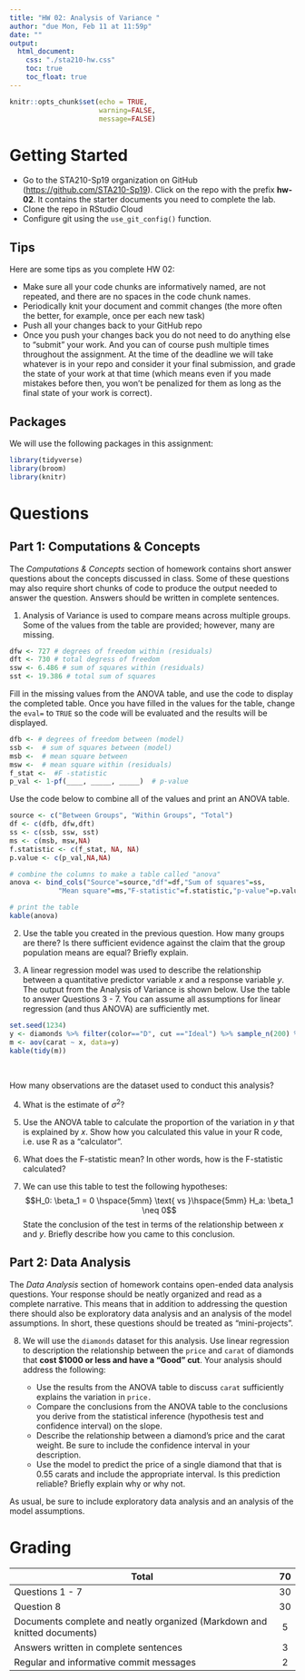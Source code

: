 ```yaml
---
title: "HW 02: Analysis of Variance "
author: "due Mon, Feb 11 at 11:59p"
date: ""
output: 
  html_document:
    css: "./sta210-hw.css"
    toc: true
    toc_float: true
---
```


```r
knitr::opts_chunk$set(echo = TRUE,
                      warning=FALSE,
                      message=FALSE)
```


# Getting Started

- Go to the STA210-Sp19 organization on GitHub ([https://github.com/STA210-Sp19](https://github.com/STA210-Sp19)). Click on the repo with the prefix **hw-02**. It contains the starter documents you need to complete the lab.
- Clone the repo in RStudio Cloud
- Configure git using the `use_git_config()` function.

## Tips

Here are some tips as you complete HW 02:

- Make sure all your code chunks are informatively named, are not repeated, and there are no spaces in the code chunk names.
- Periodically knit your document and commit changes (the more often the better, for example, once per each new task)
- Push all your changes back to your GitHub repo
- Once you push your changes back you do not need to do anything else to “submit” your work. And you can of course push multiple times throughout the assignment. At the time of the deadline we will take whatever is in your repo and consider it your final submission, and grade the state of your work at that time (which means even if you made mistakes before then, you won’t be penalized for them as long as the final state of your work is correct).

## Packages 

We will use the following packages in this assignment: 

```r
library(tidyverse)
library(broom)
library(knitr) 
```



# Questions

## Part 1: Computations & Concepts

The *Computations & Concepts* section of homework contains short answer questions about the concepts discussed in class. Some of these questions may also require short chunks of code to produce the output needed to answer the question. Answers should be written in complete sentences.

1. Analysis of Variance is used to compare means across multiple groups. Some of the values from the table are provided; however, many are missing.

```r
dfw <- 727 # degrees of freedom within (residuals)
dft <- 730 # total degress of freedom
ssw <- 6.486 # sum of squares within (residuals)
sst <- 19.386 # total sum of squares
```

Fill in the missing values from the ANOVA table, and use the code to display the completed table. Once you have filled in the values for the table, change the `eval=` to `TRUE` so the code will be evaluated and the results will be displayed.
 
```r
dfb <- # degrees of freedom between (model)
ssb <-  # sum of squares between (model)
msb <-  # mean square between
msw <-  # mean square within (residuals)
f_stat <-  #F -statistic 
p_val <- 1-pf(____, _____, _____)  # p-value
```

Use the code below to combine all of the values and print an ANOVA table.

```r
source <- c("Between Groups", "Within Groups", "Total")
df <- c(dfb, dfw,dft)
ss <- c(ssb, ssw, sst)
ms <- c(msb, msw,NA)  
f.statistic <- c(f_stat, NA, NA)
p.value <- c(p_val,NA,NA)

# combine the columns to make a table called "anova"
anova <- bind_cols("Source"=source,"df"=df,"Sum of squares"=ss,
            "Mean square"=ms,"F-statistic"=f.statistic,"p-value"=p.value)

# print the table 
kable(anova) 
```

2. Use the table you created in the previous question. How many groups are there? Is there sufficient evidence against the claim that the group population means are equal? Briefly explain.

3. A linear regression model was used to describe the relationship between a quantitative predictor variable $x$ and a response variable $y$. The output from the Analysis of Variance is shown below. Use the table to answer Questions 3 - 7. You can assume all assumptions for linear regression (and thus ANOVA) are sufficiently met.

```r
set.seed(1234)
y <- diamonds %>% filter(color=="D", cut =="Ideal") %>% sample_n(200) %>% mutate(x=table)
m <- aov(carat ~ x, data=y)
kable(tidy(m))
```
<br>

How many observations are the dataset used to conduct this analysis?

4. What is the estimate of $\sigma^2$?

5. Use the ANOVA table to calculate the proportion of the variation in $y$ that is explained by $x$. Show how you calculated this value in your R code, i.e. use R as a "calculator".

6. What does the F-statistic mean? In other words, how is the F-statistic calculated?
    
7. We can use this table to test the following hypotheses: 
$$H_0: \beta_1 = 0 \hspace{5mm} \text{ vs }\hspace{5mm} H_a: \beta_1 \neq 0$$
State the conclusion of the test in terms of the relationship between $x$ and $y$. Briefly describe how you came to this conclusion. 

## Part 2: Data Analysis

The *Data Analysis* section of homework contains open-ended data analysis questions. Your response should be neatly organized and read as a complete narrative. This means that in addition to addressing the question there should also be exploratory data analysis and an analysis of the model assumptions. In short, these questions should be treated as "mini-projects".

8. We will use the `diamonds` dataset for this analysis. Use linear regression to description the relationship between the `price` and `carat` of diamonds that **cost $1000 or less and have a "Good" cut**. Your analysis should address the following: 

    - Use the results from the ANOVA table to discuss `carat` sufficiently explains the variation in `price.`
    - Compare the conclusions from the ANOVA table to the conclusions you derive from the statistical inference (hypothesis test and confidence interval) on the slope. 
    - Describe the relationship between a diamond's price and the carat weight. Be sure to include the confidence interval in your description. 
    - Use the model to predict the price of a single diamond that that is 0.55 carats and include the appropriate interval. Is this prediction reliable? Briefly explain why or why not.
    
As usual, be sure to include exploratory data analysis and an analysis of the model assumptions. 

# Grading

| **Total** | **70** |
|-------------------------------------------------------------|:--:|
| Questions 1 - 7 | 30 |
| Question 8 | 30 |
| Documents complete and neatly organized (Markdown and knitted documents) | 5 |
| Answers written in complete sentences | 3 |
| Regular and informative commit messages | 2 |
